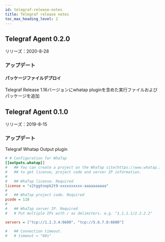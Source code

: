 ```yaml
---
id: telegraf-release-notes
title: Telegraf release notes
toc_max_heading_level: 2
---
```


## Telegraf Agent 0.2.0

リリーズ：2020-8-28

### アップデート

#### パッケージファイルデプロイ

Telegraf Release 1.16バージョンにwhatap pluginを含めた実行ファイルおよびパッケージを追加

## Telegraf Agent 0.1.0

リリーズ：2019-8-15

### アップデート

Telegraf Whatap Output plugin

```ini title='TOML'
# # Configuration for WhaTap
[[outputs.whatap]]
#   ## You can create a project on the WhaTap site(https://www.whatap.io)
#   ## to get license, project code and server IP information.
#
#   ## WhaTap license. Required
license = "x2tggtnopk2t9-xxxxxxxxxx-aaaaaaaaaa"
#
#   ## WhaTap project code. Required
pcode = 118
#
#   ## WhaTap server IP. Required
#   # Put multiple IPs with / as delimiters. e.g. "1.1.1.1/2.2.2.2"

servers = ["tcp://1.2.3.4:6600", "tcp://5.6.7.8:6600"]

#   ## Connection timeout.
#   # timeout = "60s"
```
